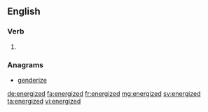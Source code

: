 ==English==

===Verb===
{{head|en|verb form}}

# {{en-past of|energize}}

===Anagrams===
* [[genderize#English|genderize]]

[[de:energized]]
[[fa:energized]]
[[fr:energized]]
[[mg:energized]]
[[sv:energized]]
[[ta:energized]]
[[vi:energized]]